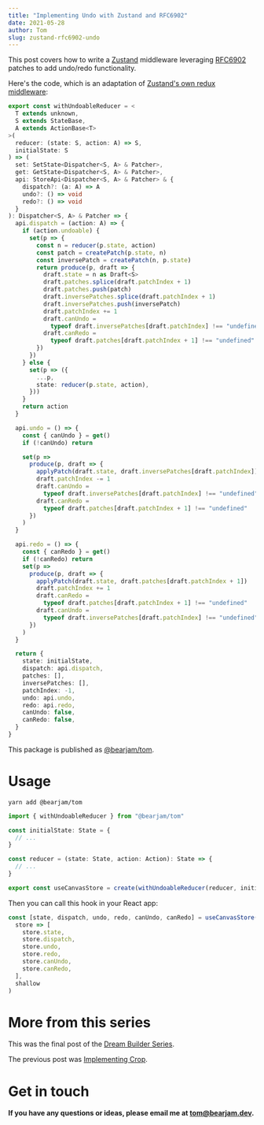 ```yaml
---
title: "Implementing Undo with Zustand and RFC6902"
date: 2021-05-28
author: Tom
slug: zustand-rfc6902-undo
---
```


This post covers how to write a [Zustand](https://zustand.surge.sh/) middleware
leveraging [RFC6902](https://github.com/chbrown/rfc6902) patches to add
undo/redo functionality.

Here's the code, which is an adaptation of
[Zustand's own redux middleware](https://github.com/pmndrs/zustand/blob/d57f12377d50ee3731dd4c78da3710630aa33163/src/middleware.ts#L10-L31):

```ts
export const withUndoableReducer = <
  T extends unknown,
  S extends StateBase,
  A extends ActionBase<T>
>(
  reducer: (state: S, action: A) => S,
  initialState: S
) => (
  set: SetState<Dispatcher<S, A> & Patcher>,
  get: GetState<Dispatcher<S, A> & Patcher>,
  api: StoreApi<Dispatcher<S, A> & Patcher> & {
    dispatch?: (a: A) => A
    undo?: () => void
    redo?: () => void
  }
): Dispatcher<S, A> & Patcher => {
  api.dispatch = (action: A) => {
    if (action.undoable) {
      set(p => {
        const n = reducer(p.state, action)
        const patch = createPatch(p.state, n)
        const inversePatch = createPatch(n, p.state)
        return produce(p, draft => {
          draft.state = n as Draft<S>
          draft.patches.splice(draft.patchIndex + 1)
          draft.patches.push(patch)
          draft.inversePatches.splice(draft.patchIndex + 1)
          draft.inversePatches.push(inversePatch)
          draft.patchIndex += 1
          draft.canUndo =
            typeof draft.inversePatches[draft.patchIndex] !== "undefined"
          draft.canRedo =
            typeof draft.patches[draft.patchIndex + 1] !== "undefined"
        })
      })
    } else {
      set(p => ({
        ...p,
        state: reducer(p.state, action),
      }))
    }
    return action
  }

  api.undo = () => {
    const { canUndo } = get()
    if (!canUndo) return

    set(p =>
      produce(p, draft => {
        applyPatch(draft.state, draft.inversePatches[draft.patchIndex])
        draft.patchIndex -= 1
        draft.canUndo =
          typeof draft.inversePatches[draft.patchIndex] !== "undefined"
        draft.canRedo =
          typeof draft.patches[draft.patchIndex + 1] !== "undefined"
      })
    )
  }

  api.redo = () => {
    const { canRedo } = get()
    if (!canRedo) return
    set(p =>
      produce(p, draft => {
        applyPatch(draft.state, draft.patches[draft.patchIndex + 1])
        draft.patchIndex += 1
        draft.canRedo =
          typeof draft.patches[draft.patchIndex + 1] !== "undefined"
        draft.canUndo =
          typeof draft.inversePatches[draft.patchIndex] !== "undefined"
      })
    )
  }

  return {
    state: initialState,
    dispatch: api.dispatch,
    patches: [],
    inversePatches: [],
    patchIndex: -1,
    undo: api.undo,
    redo: api.redo,
    canUndo: false,
    canRedo: false,
  }
}
```

This package is published as
[@bearjam/tom](https://www.npmjs.com/package/@bearjam/tom).

# Usage

`yarn add @bearjam/tom`

```ts
import { withUndoableReducer } from "@bearjam/tom"

const initialState: State = {
  // ...
}

const reducer = (state: State, action: Action): State => {
  // ...
}

export const useCanvasStore = create(withUndoableReducer(reducer, initialState))
```

Then you can call this hook in your React app:

```ts
const [state, dispatch, undo, redo, canUndo, canRedo] = useCanvasStore(
  store => [
    store.state,
    store.dispatch,
    store.undo,
    store.redo,
    store.canUndo,
    store.canRedo,
  ],
  shallow
)
```

# More from this series

This was the final post of the
[Dream Builder Series](/blog/dream-builder-series).

The previous post was [Implementing Crop](/blog/implementing-crop).

# Get in touch

**If you have any questions or ideas, please email me at
[tom@bearjam.dev](mailto:tom@bearjam.dev).**
